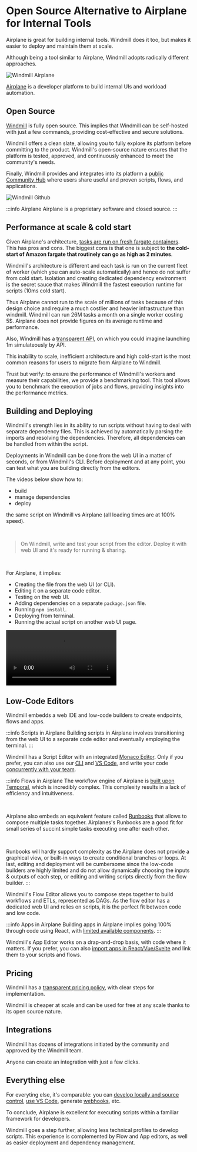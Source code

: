 
# Open Source Alternative to Airplane for Internal Tools

Airplane is great for building internal tools. Windmill does it too, but makes it easier to deploy and maintain them at scale.

Although being a tool similar to Airplane, Windmill adopts radically different approaches.

![Windmill Airplane](../assets/compared_to/windmill_airplane.png "Windmill Airplane")

<a href="https://www.airplane.dev/" rel="nofollow">Airplane</a> is a developer platform to build internal UIs and workload automation.

## Open Source

[Windmill](https://www.windmill.dev/) is fully open source. This implies that Windmill can be self-hosted with just a few commands, providing cost-effective and secure solutions.

Windmill offers a clean slate, allowing you to fully explore its platform before committing to the product.
Windmill's open-source nature ensures that the platform is tested, approved, and continuously enhanced
to meet the community's needs.

Finally, Windmill provides and integrates into its platform a [public Community Hub](https://hub.windmill.dev/)
where users share useful and proven scripts, flows, and applications.

![Windmill Github](../assets/compared_to/windmill_gh.png "Windmill Github")

<div class="grid grid-cols-2 gap-6 mb-4">
	<DocCard
		title="Windmill's GitHub"
		description="Windmill's official repository."
		href="https://github.com/windmill-labs/windmill"
	/>
    <DocCard
		title="Self Host Windmill"
		description="Self host Windmill in 2 minutes."
		href="/docs/advanced/self_host/"
	/>
    <DocCard
		title="Contributor Guide"
		description="Contribute to our codebase, Windmill Hub or our Discord."
		href="/docs/misc/contributing"
	/>
</div>

:::info Airplane
Airplane is a proprietary software and closed source.
:::

## Performance at scale & cold start

Given Airplane's architecture, <a href="https://docs.airplane.dev/self-hosting/aws" rel="nofollow">tasks are run on fresh fargate containers</a>.
This has pros and cons. The biggest cons is that one is subject to **the cold-start of Amazon fargate
that routinely can go as high as 2 minutes**.

Windmill's architecture is different and each task is run on the current fleet of worker
(which you can auto-scale automatically) and hence do not suffer from cold start.
Isolation and creating dedicated dependency environment is the secret sauce that makes Windmill
the fastest execution runtime for scripts (10ms cold start).

Thus Airplane cannot run to the scale of millions of tasks because of this design choice
and require a much costlier and heavier infrastructure than windmill.
Windmill can run 26M tasks a month on a single worker costing 5$. Airplane does not provide figures on its average runtime and performance.

Also, Windmill has a [transparent API](https://app.windmill.dev/openapi.html#/), on which you could imagine launching 1m simulateously by API.

This inability to scale, inefficient architecture and high cold-start is the most common reasons for users to migrate from Airplane to Windmill.

Trust but verify: to ensure the performance of Windmill's workers and measure their capabilities,
we provide a benchmarking tool. This tool allows you to benchmark the execution of jobs and flows,
providing insights into the performance metrics.

<div class="grid grid-cols-2 gap-6 mb-4">
	<DocCard
		title="Benchmarks"
		description="This folder includes a small deno/ts utility to benchmark execution of jobs & flows."
		href="https://github.com/windmill-labs/windmill/tree/main/benchmarks"
	/>
	<DocCard
    	title="OpenAPI"
    	description="Interact with Windmill."
    	href="https://app.windmill.dev/openapi.html"
    />
</div>

## Building and Deploying

Windmill's strength lies in its ability to run scripts without having to deal with separate dependency files.
This is achieved by automatically parsing the imports and resolving the dependencies.
Therefore, all dependencies can be handled from within the script.

Deployments in Windmill can be done from the web UI in a matter of seconds, or from Windmill's CLI.
Before deployment and at any point, you can test what you are building directly from the editors.

The videos below show how to:
- build
- manage dependencies
- deploy

the same script on Windmill vs Airplane (all loading times are at 100% speed).

<br/>

> On Windmill, write and test your script from the editor. Deploy it with web UI and it's ready for running & sharing.

<br/>

For Airplane, it implies:
- Creating the file from the web UI (or CLI).
- Editing it on a separate code editor.
- Testing on the web UI.
- Adding dependencies on a separate `package.json` file.
- Running `npm install`.
- Deploying from terminal.
- Running the actual script on another web UI page.

<video
    className="border-2 rounded-xl object-cover w-full h-full dark:border-gray-800"
    controls
    src="/videos/cowsay_deploy_airplane.mp4"
/>

## Low-Code Editors

Windmill embedds a web IDE and low-code builders to create endpoints, flows and apps.

:::info Scripts in Airplane
Building scripts in Airplane involves transitioning
from the web UI to a separate code editor and eventually employing the terminal.
:::

Windmill has a Script Editor with an integrated [Monaco Editor](../code_editor/index.mdx). Only if you prefer, you can also use our [CLI](../cli_local_dev/index.mdx) and [VS Code](../cli_local_dev/1_vscode-extension/index.mdx), and write your code [concurrently with your team](../core_concepts/7_multiplayer/index.md).

<div class="grid grid-cols-2 gap-6 mb-4">
	<DocCard
		title="Windmill Scripts"
		description="Scripts are the basic building blocks that can be written in Typescript, Python, Go, Bash, SQL or launch docker containers."
		href="/docs/script_editor"
	/>
</div>

:::info Flows in Airplane
The workflow engine of Airplane is <a href="https://docs.airplane.dev/tasks/workflows#workflow-runtime-overview" rel="nofollow">built upon Temporal</a>,
which is incredibly complex.
This complexity results in a lack of efficiency and intuitiveness.

<br/>

Airplane also embeds an equivalent feature called <a href="https://docs.airplane.dev/runbooks/getting-started" rel="nofollow">Runbooks</a> that allows to compose multiple tasks together.
Airplanes's Runbooks are a good fit for small series of succint simple tasks executing one after each other.

<br/>

Runbooks will hardly support complexity as the Airplane does not provide a graphical view, or built-in ways to create
conditional branches or loops.
At last, editing and deployment will be cumbersome since the low-code builders are highly limited
and do not allow dynamically choosing the inputs & outputs of each step, or editing and writing scripts
directly from the flow builder.
:::

Windmill's Flow Editor allows you to compose steps together to build workflows and ETLs,
represented as DAGs. As the flow editor has a dedicated web UI and relies on scripts, it is the perfect fit between code and low code.

<div class="grid grid-cols-2 gap-6 mb-4">
	<DocCard
		title="Windmill Flows"
		description="Flows are state machines represented as DAGs that compose steps together to build workflows and ETLs."
		href="/docs/flows/flow_editor"
	/>
</div>

:::info Apps in Airplane
Building apps in Airplane implies going 100% through code using React, with <a href="https://docs.airplane.dev/views/components" rel="nofollow">limited available components</a>.
:::

Windmill's App Editor works on a drap-and-drop basis, with code where it matters. If you prefer, you can also [import apps in React/Vue/Svelte](../react_vue_svelte_apps/index.md) and link them to your scripts and flows.

<div class="grid grid-cols-2 gap-6 mb-4">
	<DocCard
		title="Windmill Apps"
		description="Apps are customized, user-friendly interfaces built using a drag-and-drop editor."
		href="/docs/apps/app_editor"
	/>
</div>

## Pricing

Windmill has a [transparent pricing policy](../misc/7_plans_details/index.mdx), with clear steps for implementation.

Windmill is cheaper at scale and can be used for free at any scale thanks to its open source nature.

<div class="grid grid-cols-2 gap-6 mb-4">
	<DocCard
		title="Pricing"
		description="Windmill's subscription plans and simulations."
		href="/pricing"
	/>
    <DocCard
		title="Plans Details and Subscriptions"
		description="Windmill transparently provides the content and pricing of its upgraded plans."
		href="/docs/misc/plans_details"
	/>
</div>

## Integrations

Windmill has dozens of integrations initiated by the community and approved by the Windmill team.

Anyone can create an integration with just a few clicks.

<div class="text-xl mb-2 font-semibold"></div>
<div class="grid grid-cols-2 gap-6 mb-4">
	<DocCard
		title="Creating integrations on Windmill"
		description="Windmill provides a framework to easily add integrations."
		href="/docs/integrations/integrations_on_windmill"
	/>
</div>


## Everything else

For everyting else, it's comparable: you can [develop locally and source control](../core_concepts/17_collaboration/index.mdx#git-integration), [use VS Code](../cli_local_dev/1_vscode-extension/index.mdx), generate [webhooks](../core_concepts/4_webhooks/index.mdx), etc.

To conclude, Airplane is excellent for executing scripts within a familiar framework for developers.

Windmill goes a step further, allowing less technical profiles to develop scripts.
This experience is complemented by Flow and App editors, as well as easier deployment and dependency management.